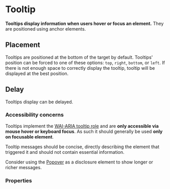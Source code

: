 # Tooltip

**Tooltips display information when users hover or focus an element.**
They are positioned using anchor elements.

<DemoBlock orientation="horizontal" demo="default" />

## Placement

Tooltips are positioned at the bottom of the target by default.
Tooltips' position can be forced to one of these options: `top`, `right`, `bottom`, or `left`.
If there is not enough space to correctly display the tooltip, tooltip will be displayed at the best position.

<DemoBlock orientation="horizontal" demo="placement" />

## Delay

Tooltips display can be delayed.

<DemoBlock orientation="horizontal" demo="delay" />

### Accessibility concerns

Tooltips implement the [WAI-ARIA tooltip role](https://www.w3.org/WAI/ARIA/apg/patterns/tooltip/) and are **only accessible via mouse hover or keyboard focus**. As such it should generally be used **only on focusable element**.

Tooltip messages should be concise, directly describing the element that triggered it and should not contain essential information.

Consider using the [Popover](/product/components/popover/#accessibility-concerns) as a disclosure element to show longer or richer messages.

### Properties

<PropTable component="Tooltip" />
